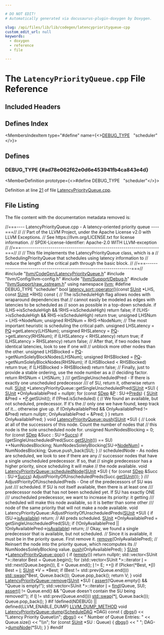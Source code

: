 ```yaml
---

# DO NOT EDIT!
# Automatically generated via docusaurus-plugin-doxygen by Doxygen.

slug: /api/files/lib/lib/codegen/latencypriorityqueue-cpp
custom_edit_url: null
keywords:
  - doxygen
  - reference
  - file

---
```





# The `LatencyPriorityQueue.cpp` File Reference

<DoxygenPage pluginConfig={pluginConfig}>



## Included Headers

<IncludesList>
<IncludesListItem
  filePath="llvm/CodeGen/LatencyPriorityQueue.h"
  permalink="/docs/api/files/include/include/llvm/include/llvm/codegen/latencypriorityqueue-h"
  isLocal="true" />
<IncludesListItem
  filePath="llvm/Config/llvm-config.h"
  permalink=""
  isLocal="true" />
<IncludesListItem
  filePath="llvm/Support/Debug.h"
  permalink="/docs/api/files/include/include/llvm/include/llvm/support/debug-h"
  isLocal="true" />
<IncludesListItem
  filePath="llvm/Support/raw_ostream.h"
  permalink="/docs/api/files/include/include/llvm/include/llvm/support/raw-ostream-h"
  isLocal="true" />
</IncludesList>

## Defines Index

<MembersIndex>

<MembersIndexItem
  type="#define"
  name={<><a href="#ad78e062f62e0d6e453941fb4ca843e4d">DEBUG&#95;TYPE</a>&nbsp;&nbsp;&nbsp;&quot;scheduler&quot;</>}>
</MembersIndexItem>

</MembersIndex>


<SectionDefinition>

## Defines

### DEBUG&#95;TYPE {#ad78e062f62e0d6e453941fb4ca843e4d}

<MemberDefinition
  prototype={<>#define DEBUG&#95;TYPE&nbsp;&nbsp;&nbsp;&quot;scheduler&quot;</>}>

Definition at line <a href="#l00021">21</a> of file <a href="/docs/api/files/lib/lib/codegen/latencypriorityqueue-cpp">LatencyPriorityQueue.cpp</a>.
</MemberDefinition>

</SectionDefinition>

## File Listing

The file content with the documentation metadata removed is:

<ProgramListing>

<Link id="l00001" /><CodeLine lineNumber="1"><span class="doxyHighlightComment">//===---- LatencyPriorityQueue.cpp - A latency-oriented priority queue ----===//</span></CodeLine>
<Link id="l00002" /><CodeLine lineNumber="2"><span class="doxyHighlightComment">//</span></CodeLine>
<Link id="l00003" /><CodeLine lineNumber="3"><span class="doxyHighlightComment">// Part of the LLVM Project, under the Apache License v2.0 with LLVM Exceptions.</span></CodeLine>
<Link id="l00004" /><CodeLine lineNumber="4"><span class="doxyHighlightComment">// See https://llvm.org/LICENSE.txt for license information.</span></CodeLine>
<Link id="l00005" /><CodeLine lineNumber="5"><span class="doxyHighlightComment">// SPDX-License-Identifier: Apache-2.0 WITH LLVM-exception</span></CodeLine>
<Link id="l00006" /><CodeLine lineNumber="6"><span class="doxyHighlightComment">//</span></CodeLine>
<Link id="l00007" /><CodeLine lineNumber="7"><span class="doxyHighlightComment">//===----------------------------------------------------------------------===//</span></CodeLine>
<Link id="l00008" /><CodeLine lineNumber="8"><span class="doxyHighlightComment">//</span></CodeLine>
<Link id="l00009" /><CodeLine lineNumber="9"><span class="doxyHighlightComment">// This file implements the LatencyPriorityQueue class, which is a</span></CodeLine>
<Link id="l00010" /><CodeLine lineNumber="10"><span class="doxyHighlightComment">// SchedulingPriorityQueue that schedules using latency information to</span></CodeLine>
<Link id="l00011" /><CodeLine lineNumber="11"><span class="doxyHighlightComment">// reduce the length of the critical path through the basic block.</span></CodeLine>
<Link id="l00012" /><CodeLine lineNumber="12"><span class="doxyHighlightComment">//</span></CodeLine>
<Link id="l00013" /><CodeLine lineNumber="13"><span class="doxyHighlightComment">//===----------------------------------------------------------------------===//</span></CodeLine>
<Link id="l00014" /><CodeLine lineNumber="14"></CodeLine>
<Link id="l00015" /><CodeLine lineNumber="15"><span class="doxyHighlightPreprocessor">#include &quot;<a href="/docs/api/files/include/include/llvm/include/llvm/codegen/latencypriorityqueue-h">llvm/CodeGen/LatencyPriorityQueue.h</a>&quot;</span></CodeLine>
<Link id="l00016" /><CodeLine lineNumber="16"><span class="doxyHighlightPreprocessor">#include &quot;llvm/Config/llvm-config.h&quot;</span></CodeLine>
<Link id="l00017" /><CodeLine lineNumber="17"><span class="doxyHighlightPreprocessor">#include &quot;<a href="/docs/api/files/include/include/llvm/include/llvm/support/debug-h">llvm/Support/Debug.h</a>&quot;</span></CodeLine>
<Link id="l00018" /><CodeLine lineNumber="18"><span class="doxyHighlightPreprocessor">#include &quot;<a href="/docs/api/files/include/include/llvm/include/llvm/support/raw-ostream-h">llvm/Support/raw&#95;ostream.h</a>&quot;</span></CodeLine>
<Link id="l00019" /><CodeLine lineNumber="19"><span class="doxyHighlightKeyword">using namespace </span><span class="doxyHighlight"><a href="/docs/api/namespaces/llvm">llvm</a>;</span></CodeLine>
<Link id="l00020" /><CodeLine lineNumber="20"></CodeLine>
<Link id="l00021" /><CodeLine lineNumber="21" lineLink="#ad78e062f62e0d6e453941fb4ca843e4d"><span class="doxyHighlightPreprocessor">#define DEBUG&#95;TYPE &quot;scheduler&quot;</span></CodeLine>
<Link id="l00022" /><CodeLine lineNumber="22"></CodeLine>
<Link id="l00023" /><CodeLine lineNumber="23" lineLink="/docs/api/structs/llvm/latency-sort/#ac3ab067fe5477409441cf9381f3aa71d"><span class="doxyHighlightKeywordType">bool</span><span class="doxyHighlight"> <a href="/docs/api/structs/llvm/latency-sort/#ac3ab067fe5477409441cf9381f3aa71d">latency&#95;sort::operator()</a>(</span><span class="doxyHighlightKeyword">const</span><span class="doxyHighlight"> <a href="/docs/api/classes/llvm/sunit">SUnit</a> &#42;LHS, </span><span class="doxyHighlightKeyword">const</span><span class="doxyHighlight"> <a href="/docs/api/classes/llvm/sunit">SUnit</a> &#42;RHS)</span><span class="doxyHighlightKeyword"> const </span><span class="doxyHighlight">&#123;</span></CodeLine>
<Link id="l00024" /><CodeLine lineNumber="24"><span class="doxyHighlight">  </span><span class="doxyHighlightComment">// The isScheduleHigh flag allows nodes with wraparound dependencies that</span></CodeLine>
<Link id="l00025" /><CodeLine lineNumber="25"><span class="doxyHighlight">  </span><span class="doxyHighlightComment">// cannot easily be modeled as edges with latencies to be scheduled as</span></CodeLine>
<Link id="l00026" /><CodeLine lineNumber="26"><span class="doxyHighlight">  </span><span class="doxyHighlightComment">// soon as possible in a top-down schedule.</span></CodeLine>
<Link id="l00027" /><CodeLine lineNumber="27"><span class="doxyHighlight">  </span><span class="doxyHighlightKeywordFlow">if</span><span class="doxyHighlight"> (LHS-&gt;isScheduleHigh &amp;&amp; !RHS-&gt;isScheduleHigh)</span></CodeLine>
<Link id="l00028" /><CodeLine lineNumber="28"><span class="doxyHighlight">    </span><span class="doxyHighlightKeywordFlow">return</span><span class="doxyHighlight"> </span><span class="doxyHighlightKeyword">false</span><span class="doxyHighlight">;</span></CodeLine>
<Link id="l00029" /><CodeLine lineNumber="29"><span class="doxyHighlight">  </span><span class="doxyHighlightKeywordFlow">if</span><span class="doxyHighlight"> (!LHS-&gt;isScheduleHigh &amp;&amp; RHS-&gt;isScheduleHigh)</span></CodeLine>
<Link id="l00030" /><CodeLine lineNumber="30"><span class="doxyHighlight">    </span><span class="doxyHighlightKeywordFlow">return</span><span class="doxyHighlight"> </span><span class="doxyHighlightKeyword">true</span><span class="doxyHighlight">;</span></CodeLine>
<Link id="l00031" /><CodeLine lineNumber="31"></CodeLine>
<Link id="l00032" /><CodeLine lineNumber="32"><span class="doxyHighlight">  </span><span class="doxyHighlightKeywordType">unsigned</span><span class="doxyHighlight"> LHSNum = LHS-&gt;NodeNum;</span></CodeLine>
<Link id="l00033" /><CodeLine lineNumber="33"><span class="doxyHighlight">  </span><span class="doxyHighlightKeywordType">unsigned</span><span class="doxyHighlight"> RHSNum = RHS-&gt;NodeNum;</span></CodeLine>
<Link id="l00034" /><CodeLine lineNumber="34"></CodeLine>
<Link id="l00035" /><CodeLine lineNumber="35"><span class="doxyHighlight">  </span><span class="doxyHighlightComment">// The most important heuristic is scheduling the critical path.</span></CodeLine>
<Link id="l00036" /><CodeLine lineNumber="36"><span class="doxyHighlight">  </span><span class="doxyHighlightKeywordType">unsigned</span><span class="doxyHighlight"> LHSLatency = <a href="/docs/api/structs/llvm/latency-sort/#a6430e50ad6f8eac9e50d147169e2742c">PQ</a>-&gt;getLatency(LHSNum);</span></CodeLine>
<Link id="l00037" /><CodeLine lineNumber="37"><span class="doxyHighlight">  </span><span class="doxyHighlightKeywordType">unsigned</span><span class="doxyHighlight"> RHSLatency = <a href="/docs/api/structs/llvm/latency-sort/#a6430e50ad6f8eac9e50d147169e2742c">PQ</a>-&gt;getLatency(RHSNum);</span></CodeLine>
<Link id="l00038" /><CodeLine lineNumber="38"><span class="doxyHighlight">  </span><span class="doxyHighlightKeywordFlow">if</span><span class="doxyHighlight"> (LHSLatency &lt; RHSLatency) </span><span class="doxyHighlightKeywordFlow">return</span><span class="doxyHighlight"> </span><span class="doxyHighlightKeyword">true</span><span class="doxyHighlight">;</span></CodeLine>
<Link id="l00039" /><CodeLine lineNumber="39"><span class="doxyHighlight">  </span><span class="doxyHighlightKeywordFlow">if</span><span class="doxyHighlight"> (LHSLatency &gt; RHSLatency) </span><span class="doxyHighlightKeywordFlow">return</span><span class="doxyHighlight"> </span><span class="doxyHighlightKeyword">false</span><span class="doxyHighlight">;</span></CodeLine>
<Link id="l00040" /><CodeLine lineNumber="40"></CodeLine>
<Link id="l00041" /><CodeLine lineNumber="41"><span class="doxyHighlight">  </span><span class="doxyHighlightComment">// After that, if two nodes have identical latencies, look to see if one will</span></CodeLine>
<Link id="l00042" /><CodeLine lineNumber="42"><span class="doxyHighlight">  </span><span class="doxyHighlightComment">// unblock more other nodes than the other.</span></CodeLine>
<Link id="l00043" /><CodeLine lineNumber="43"><span class="doxyHighlight">  </span><span class="doxyHighlightKeywordType">unsigned</span><span class="doxyHighlight"> LHSBlocked = <a href="/docs/api/structs/llvm/latency-sort/#a6430e50ad6f8eac9e50d147169e2742c">PQ</a>-&gt;getNumSolelyBlockNodes(LHSNum);</span></CodeLine>
<Link id="l00044" /><CodeLine lineNumber="44"><span class="doxyHighlight">  </span><span class="doxyHighlightKeywordType">unsigned</span><span class="doxyHighlight"> RHSBlocked = <a href="/docs/api/structs/llvm/latency-sort/#a6430e50ad6f8eac9e50d147169e2742c">PQ</a>-&gt;getNumSolelyBlockNodes(RHSNum);</span></CodeLine>
<Link id="l00045" /><CodeLine lineNumber="45"><span class="doxyHighlight">  </span><span class="doxyHighlightKeywordFlow">if</span><span class="doxyHighlight"> (LHSBlocked &lt; RHSBlocked) </span><span class="doxyHighlightKeywordFlow">return</span><span class="doxyHighlight"> </span><span class="doxyHighlightKeyword">true</span><span class="doxyHighlight">;</span></CodeLine>
<Link id="l00046" /><CodeLine lineNumber="46"><span class="doxyHighlight">  </span><span class="doxyHighlightKeywordFlow">if</span><span class="doxyHighlight"> (LHSBlocked &gt; RHSBlocked) </span><span class="doxyHighlightKeywordFlow">return</span><span class="doxyHighlight"> </span><span class="doxyHighlightKeyword">false</span><span class="doxyHighlight">;</span></CodeLine>
<Link id="l00047" /><CodeLine lineNumber="47"></CodeLine>
<Link id="l00048" /><CodeLine lineNumber="48"><span class="doxyHighlight">  </span><span class="doxyHighlightComment">// Finally, just to provide a stable ordering, use the node number as a</span></CodeLine>
<Link id="l00049" /><CodeLine lineNumber="49"><span class="doxyHighlight">  </span><span class="doxyHighlightComment">// deciding factor.</span></CodeLine>
<Link id="l00050" /><CodeLine lineNumber="50"><span class="doxyHighlight">  </span><span class="doxyHighlightKeywordFlow">return</span><span class="doxyHighlight"> RHSNum &lt; LHSNum;</span></CodeLine>
<Link id="l00051" /><CodeLine lineNumber="51"><span class="doxyHighlight">&#125;</span></CodeLine>
<Link id="l00052" /><CodeLine lineNumber="52"></CodeLine>
<Link id="l00053" /><CodeLine lineNumber="53"></CodeLine>
<Link id="l00054" /><CodeLine lineNumber="54"><span class="doxyHighlightComment">/// getSingleUnscheduledPred - If there is exactly one unscheduled predecessor</span></CodeLine>
<Link id="l00055" /><CodeLine lineNumber="55"><span class="doxyHighlightComment">/// of SU, return it, otherwise return null.</span></CodeLine>
<Link id="l00056" /><CodeLine lineNumber="56"><span class="doxyHighlight"><a href="/docs/api/classes/llvm/sunit">SUnit</a> &#42;LatencyPriorityQueue::getSingleUnscheduledPred(<a href="/docs/api/classes/llvm/sunit">SUnit</a> &#42;SU) &#123;</span></CodeLine>
<Link id="l00057" /><CodeLine lineNumber="57"><span class="doxyHighlight">  <a href="/docs/api/classes/llvm/sunit">SUnit</a> &#42;OnlyAvailablePred = </span><span class="doxyHighlightKeyword">nullptr</span><span class="doxyHighlight">;</span></CodeLine>
<Link id="l00058" /><CodeLine lineNumber="58"><span class="doxyHighlight">  </span><span class="doxyHighlightKeywordFlow">for</span><span class="doxyHighlight"> (</span><span class="doxyHighlightKeyword">const</span><span class="doxyHighlight"> <a href="/docs/api/classes/llvm/sdep">SDep</a> &amp;<a href="/docs/api/files/lib/lib/option/option-cpp/#a04665169063c8ca1f2ea96c27fc7c2b2">P</a> : SU-&gt;<a href="/docs/api/classes/llvm/sunit/#ae2b43854b542de66eec6475adc48f56c">Preds</a>) &#123;</span></CodeLine>
<Link id="l00059" /><CodeLine lineNumber="59"><span class="doxyHighlight">    <a href="/docs/api/classes/llvm/sunit">SUnit</a> &amp;Pred = &#42;<a href="/docs/api/files/lib/lib/option/option-cpp/#a04665169063c8ca1f2ea96c27fc7c2b2">P</a>.getSUnit();</span></CodeLine>
<Link id="l00060" /><CodeLine lineNumber="60"><span class="doxyHighlight">    </span><span class="doxyHighlightKeywordFlow">if</span><span class="doxyHighlight"> (!Pred.isScheduled) &#123;</span></CodeLine>
<Link id="l00061" /><CodeLine lineNumber="61"><span class="doxyHighlight">      </span><span class="doxyHighlightComment">// We found an available, but not scheduled, predecessor.  If it&#39;s the</span></CodeLine>
<Link id="l00062" /><CodeLine lineNumber="62"><span class="doxyHighlight">      </span><span class="doxyHighlightComment">// only one we have found, keep track of it... otherwise give up.</span></CodeLine>
<Link id="l00063" /><CodeLine lineNumber="63"><span class="doxyHighlight">      </span><span class="doxyHighlightKeywordFlow">if</span><span class="doxyHighlight"> (OnlyAvailablePred &amp;&amp; OnlyAvailablePred != &amp;Pred)</span></CodeLine>
<Link id="l00064" /><CodeLine lineNumber="64"><span class="doxyHighlight">        </span><span class="doxyHighlightKeywordFlow">return</span><span class="doxyHighlight"> </span><span class="doxyHighlightKeyword">nullptr</span><span class="doxyHighlight">;</span></CodeLine>
<Link id="l00065" /><CodeLine lineNumber="65"><span class="doxyHighlight">      OnlyAvailablePred = &amp;Pred;</span></CodeLine>
<Link id="l00066" /><CodeLine lineNumber="66"><span class="doxyHighlight">    &#125;</span></CodeLine>
<Link id="l00067" /><CodeLine lineNumber="67"><span class="doxyHighlight">  &#125;</span></CodeLine>
<Link id="l00068" /><CodeLine lineNumber="68"></CodeLine>
<Link id="l00069" /><CodeLine lineNumber="69"><span class="doxyHighlight">  </span><span class="doxyHighlightKeywordFlow">return</span><span class="doxyHighlight"> OnlyAvailablePred;</span></CodeLine>
<Link id="l00070" /><CodeLine lineNumber="70"><span class="doxyHighlight">&#125;</span></CodeLine>
<Link id="l00071" /><CodeLine lineNumber="71"></CodeLine>
<Link id="l00072" /><CodeLine lineNumber="72" lineLink="/docs/api/classes/llvm/latencypriorityqueue/#a2e3b6da384da19b92dc290a8051194c6"><span class="doxyHighlightKeywordType">void</span><span class="doxyHighlight"> <a href="/docs/api/classes/llvm/latencypriorityqueue/#a2e3b6da384da19b92dc290a8051194c6">LatencyPriorityQueue::push</a>(<a href="/docs/api/classes/llvm/sunit">SUnit</a> &#42;SU) &#123;</span></CodeLine>
<Link id="l00073" /><CodeLine lineNumber="73"><span class="doxyHighlight">  </span><span class="doxyHighlightComment">// Look at all of the successors of this node.  Count the number of nodes that</span></CodeLine>
<Link id="l00074" /><CodeLine lineNumber="74"><span class="doxyHighlight">  </span><span class="doxyHighlightComment">// this node is the sole unscheduled node for.</span></CodeLine>
<Link id="l00075" /><CodeLine lineNumber="75"><span class="doxyHighlight">  </span><span class="doxyHighlightKeywordType">unsigned</span><span class="doxyHighlight"> NumNodesBlocking = 0;</span></CodeLine>
<Link id="l00076" /><CodeLine lineNumber="76"><span class="doxyHighlight">  </span><span class="doxyHighlightKeywordFlow">for</span><span class="doxyHighlight"> (</span><span class="doxyHighlightKeyword">const</span><span class="doxyHighlight"> <a href="/docs/api/classes/llvm/sdep">SDep</a> &amp;Succ : SU-&gt;<a href="/docs/api/classes/llvm/sunit/#aab4a86c51e6b126c9c6ef58dbb574431">Succs</a>)</span></CodeLine>
<Link id="l00077" /><CodeLine lineNumber="77"><span class="doxyHighlight">    </span><span class="doxyHighlightKeywordFlow">if</span><span class="doxyHighlight"> (getSingleUnscheduledPred(Succ.<a href="/docs/api/classes/llvm/sdep/#a03a2dc5f9f321a2ce28f5c641dfe5455">getSUnit</a>()) == SU)</span></CodeLine>
<Link id="l00078" /><CodeLine lineNumber="78"><span class="doxyHighlight">      ++NumNodesBlocking;</span></CodeLine>
<Link id="l00079" /><CodeLine lineNumber="79"><span class="doxyHighlight">  NumNodesSolelyBlocking&#91;SU-&gt;<a href="/docs/api/classes/llvm/sunit/#a3f708b119627541f144d703a1d183202">NodeNum</a>&#93; = NumNodesBlocking;</span></CodeLine>
<Link id="l00080" /><CodeLine lineNumber="80"></CodeLine>
<Link id="l00081" /><CodeLine lineNumber="81"><span class="doxyHighlight">  Queue.push&#95;back(SU);</span></CodeLine>
<Link id="l00082" /><CodeLine lineNumber="82"><span class="doxyHighlight">&#125;</span></CodeLine>
<Link id="l00083" /><CodeLine lineNumber="83"></CodeLine>
<Link id="l00084" /><CodeLine lineNumber="84"></CodeLine>
<Link id="l00085" /><CodeLine lineNumber="85"><span class="doxyHighlightComment">// scheduledNode - As nodes are scheduled, we look to see if there are any</span></CodeLine>
<Link id="l00086" /><CodeLine lineNumber="86"><span class="doxyHighlightComment">// successor nodes that have a single unscheduled predecessor.  If so, that</span></CodeLine>
<Link id="l00087" /><CodeLine lineNumber="87"><span class="doxyHighlightComment">// single predecessor has a higher priority, since scheduling it will make</span></CodeLine>
<Link id="l00088" /><CodeLine lineNumber="88"><span class="doxyHighlightComment">// the node available.</span></CodeLine>
<Link id="l00089" /><CodeLine lineNumber="89" lineLink="/docs/api/classes/llvm/latencypriorityqueue/#a93f241795b5da8c207a88063862e2ea2"><span class="doxyHighlightKeywordType">void</span><span class="doxyHighlight"> <a href="/docs/api/classes/llvm/latencypriorityqueue/#a93f241795b5da8c207a88063862e2ea2">LatencyPriorityQueue::scheduledNode</a>(<a href="/docs/api/classes/llvm/sunit">SUnit</a> &#42;SU) &#123;</span></CodeLine>
<Link id="l00090" /><CodeLine lineNumber="90"><span class="doxyHighlight">  </span><span class="doxyHighlightKeywordFlow">for</span><span class="doxyHighlight"> (</span><span class="doxyHighlightKeyword">const</span><span class="doxyHighlight"> <a href="/docs/api/classes/llvm/sdep">SDep</a> &amp;Succ : SU-&gt;<a href="/docs/api/classes/llvm/sunit/#aab4a86c51e6b126c9c6ef58dbb574431">Succs</a>)</span></CodeLine>
<Link id="l00091" /><CodeLine lineNumber="91"><span class="doxyHighlight">    AdjustPriorityOfUnscheduledPreds(Succ.<a href="/docs/api/classes/llvm/sdep/#a03a2dc5f9f321a2ce28f5c641dfe5455">getSUnit</a>());</span></CodeLine>
<Link id="l00092" /><CodeLine lineNumber="92"><span class="doxyHighlight">&#125;</span></CodeLine>
<Link id="l00093" /><CodeLine lineNumber="93"></CodeLine>
<Link id="l00094" /><CodeLine lineNumber="94"><span class="doxyHighlightComment">/// AdjustPriorityOfUnscheduledPreds - One of the predecessors of SU was just</span></CodeLine>
<Link id="l00095" /><CodeLine lineNumber="95"><span class="doxyHighlightComment">/// scheduled.  If SU is not itself available, then there is at least one</span></CodeLine>
<Link id="l00096" /><CodeLine lineNumber="96"><span class="doxyHighlightComment">/// predecessor node that has not been scheduled yet.  If SU has exactly ONE</span></CodeLine>
<Link id="l00097" /><CodeLine lineNumber="97"><span class="doxyHighlightComment">/// unscheduled predecessor, we want to increase its priority: it getting</span></CodeLine>
<Link id="l00098" /><CodeLine lineNumber="98"><span class="doxyHighlightComment">/// scheduled will make this node available, so it is better than some other</span></CodeLine>
<Link id="l00099" /><CodeLine lineNumber="99"><span class="doxyHighlightComment">/// node of the same priority that will not make a node available.</span></CodeLine>
<Link id="l00100" /><CodeLine lineNumber="100"><span class="doxyHighlightKeywordType">void</span><span class="doxyHighlight"> LatencyPriorityQueue::AdjustPriorityOfUnscheduledPreds(<a href="/docs/api/classes/llvm/sunit">SUnit</a> &#42;SU) &#123;</span></CodeLine>
<Link id="l00101" /><CodeLine lineNumber="101"><span class="doxyHighlight">  </span><span class="doxyHighlightKeywordFlow">if</span><span class="doxyHighlight"> (SU-&gt;<a href="/docs/api/classes/llvm/sunit/#a90272947a7dad8b452be533c490a5e89">isAvailable</a>) </span><span class="doxyHighlightKeywordFlow">return</span><span class="doxyHighlight">;  </span><span class="doxyHighlightComment">// All preds scheduled.</span></CodeLine>
<Link id="l00102" /><CodeLine lineNumber="102"></CodeLine>
<Link id="l00103" /><CodeLine lineNumber="103"><span class="doxyHighlight">  <a href="/docs/api/classes/llvm/sunit">SUnit</a> &#42;OnlyAvailablePred = getSingleUnscheduledPred(SU);</span></CodeLine>
<Link id="l00104" /><CodeLine lineNumber="104"><span class="doxyHighlight">  </span><span class="doxyHighlightKeywordFlow">if</span><span class="doxyHighlight"> (!OnlyAvailablePred || !OnlyAvailablePred-&gt;<a href="/docs/api/classes/llvm/sunit/#a90272947a7dad8b452be533c490a5e89">isAvailable</a>) </span><span class="doxyHighlightKeywordFlow">return</span><span class="doxyHighlight">;</span></CodeLine>
<Link id="l00105" /><CodeLine lineNumber="105"></CodeLine>
<Link id="l00106" /><CodeLine lineNumber="106"><span class="doxyHighlight">  </span><span class="doxyHighlightComment">// Okay, we found a single predecessor that is available, but not scheduled.</span></CodeLine>
<Link id="l00107" /><CodeLine lineNumber="107"><span class="doxyHighlight">  </span><span class="doxyHighlightComment">// Since it is available, it must be in the priority queue.  First remove it.</span></CodeLine>
<Link id="l00108" /><CodeLine lineNumber="108"><span class="doxyHighlight">  <a href="/docs/api/classes/llvm/latencypriorityqueue/#a65b10a2416edce73bca7c46839268b41">remove</a>(OnlyAvailablePred);</span></CodeLine>
<Link id="l00109" /><CodeLine lineNumber="109"></CodeLine>
<Link id="l00110" /><CodeLine lineNumber="110"><span class="doxyHighlight">  </span><span class="doxyHighlightComment">// Reinsert the node into the priority queue, which recomputes its</span></CodeLine>
<Link id="l00111" /><CodeLine lineNumber="111"><span class="doxyHighlight">  </span><span class="doxyHighlightComment">// NumNodesSolelyBlocking value.</span></CodeLine>
<Link id="l00112" /><CodeLine lineNumber="112"><span class="doxyHighlight">  <a href="/docs/api/classes/llvm/latencypriorityqueue/#a2e3b6da384da19b92dc290a8051194c6">push</a>(OnlyAvailablePred);</span></CodeLine>
<Link id="l00113" /><CodeLine lineNumber="113"><span class="doxyHighlight">&#125;</span></CodeLine>
<Link id="l00114" /><CodeLine lineNumber="114"></CodeLine>
<Link id="l00115" /><CodeLine lineNumber="115" lineLink="/docs/api/classes/llvm/latencypriorityqueue/#a41b9cd9193a44ad6cdad06237969dca7"><span class="doxyHighlight"><a href="/docs/api/classes/llvm/sunit">SUnit</a> &#42;<a href="/docs/api/classes/llvm/latencypriorityqueue/#a41b9cd9193a44ad6cdad06237969dca7">LatencyPriorityQueue::pop</a>() &#123;</span></CodeLine>
<Link id="l00116" /><CodeLine lineNumber="116"><span class="doxyHighlight">  </span><span class="doxyHighlightKeywordFlow">if</span><span class="doxyHighlight"> (<a href="/docs/api/classes/llvm/latencypriorityqueue/#ac6f348a5672184cf15cca3738e2f8df4">empty</a>()) </span><span class="doxyHighlightKeywordFlow">return</span><span class="doxyHighlight"> </span><span class="doxyHighlightKeyword">nullptr</span><span class="doxyHighlight">;</span></CodeLine>
<Link id="l00117" /><CodeLine lineNumber="117"><span class="doxyHighlight">  std::vector&lt;SUnit &#42;&gt;::iterator Best = Queue.begin();</span></CodeLine>
<Link id="l00118" /><CodeLine lineNumber="118"><span class="doxyHighlight">  </span><span class="doxyHighlightKeywordFlow">for</span><span class="doxyHighlight"> (std::vector&lt;SUnit &#42;&gt;::iterator <a href="/docs/api/files/lib/lib/support/md5-cpp/#ac0eafdc9ee161b71e7af98af736952fd">I</a> = std::next(Queue.begin()),</span></CodeLine>
<Link id="l00119" /><CodeLine lineNumber="119"><span class="doxyHighlight">       E = Queue.end(); <a href="/docs/api/files/lib/lib/support/md5-cpp/#ac0eafdc9ee161b71e7af98af736952fd">I</a> != E; ++<a href="/docs/api/files/lib/lib/support/md5-cpp/#ac0eafdc9ee161b71e7af98af736952fd">I</a>)</span></CodeLine>
<Link id="l00120" /><CodeLine lineNumber="120"><span class="doxyHighlight">    </span><span class="doxyHighlightKeywordFlow">if</span><span class="doxyHighlight"> (Picker(&#42;Best, &#42;<a href="/docs/api/files/lib/lib/support/md5-cpp/#ac0eafdc9ee161b71e7af98af736952fd">I</a>))</span></CodeLine>
<Link id="l00121" /><CodeLine lineNumber="121"><span class="doxyHighlight">      Best = <a href="/docs/api/files/lib/lib/support/md5-cpp/#ac0eafdc9ee161b71e7af98af736952fd">I</a>;</span></CodeLine>
<Link id="l00122" /><CodeLine lineNumber="122"><span class="doxyHighlight">  <a href="/docs/api/classes/llvm/sunit">SUnit</a> &#42;V = &#42;Best;</span></CodeLine>
<Link id="l00123" /><CodeLine lineNumber="123"><span class="doxyHighlight">  </span><span class="doxyHighlightKeywordFlow">if</span><span class="doxyHighlight"> (Best != std::prev(Queue.end()))</span></CodeLine>
<Link id="l00124" /><CodeLine lineNumber="124"><span class="doxyHighlight">    <a href="/docs/api/namespaces/std/#ab8424022895aee3e366fb9a32f2883cb">std::swap</a>(&#42;Best, Queue.back());</span></CodeLine>
<Link id="l00125" /><CodeLine lineNumber="125"><span class="doxyHighlight">  Queue.pop&#95;back();</span></CodeLine>
<Link id="l00126" /><CodeLine lineNumber="126"><span class="doxyHighlight">  </span><span class="doxyHighlightKeywordFlow">return</span><span class="doxyHighlight"> V;</span></CodeLine>
<Link id="l00127" /><CodeLine lineNumber="127"><span class="doxyHighlight">&#125;</span></CodeLine>
<Link id="l00128" /><CodeLine lineNumber="128"></CodeLine>
<Link id="l00129" /><CodeLine lineNumber="129" lineLink="/docs/api/classes/llvm/latencypriorityqueue/#a65b10a2416edce73bca7c46839268b41"><span class="doxyHighlightKeywordType">void</span><span class="doxyHighlight"> <a href="/docs/api/classes/llvm/latencypriorityqueue/#a65b10a2416edce73bca7c46839268b41">LatencyPriorityQueue::remove</a>(<a href="/docs/api/classes/llvm/sunit">SUnit</a> &#42;SU) &#123;</span></CodeLine>
<Link id="l00130" /><CodeLine lineNumber="130"><span class="doxyHighlight">  <a href="/docs/api/files/lib/lib/target/lib/target/amdgpu/silowercontrolflow-cpp/#a4868c5d81c5ccc98c47aeab6244346a0">assert</a>(!Queue.empty() &amp;&amp; </span><span class="doxyHighlightStringLiteral">&quot;Queue is empty!&quot;</span><span class="doxyHighlight">);</span></CodeLine>
<Link id="l00131" /><CodeLine lineNumber="131"><span class="doxyHighlight">  std::vector&lt;SUnit &#42;&gt;::iterator <a href="/docs/api/files/lib/lib/support/md5-cpp/#ac0eafdc9ee161b71e7af98af736952fd">I</a> = <a href="/docs/api/namespaces/llvm/#a086e9fbdb06276db7753101a08a63adf">find</a>(Queue, SU);</span></CodeLine>
<Link id="l00132" /><CodeLine lineNumber="132"><span class="doxyHighlight">  <a href="/docs/api/files/lib/lib/target/lib/target/amdgpu/silowercontrolflow-cpp/#a4868c5d81c5ccc98c47aeab6244346a0">assert</a>(<a href="/docs/api/files/lib/lib/support/md5-cpp/#ac0eafdc9ee161b71e7af98af736952fd">I</a> != Queue.end() &amp;&amp; </span><span class="doxyHighlightStringLiteral">&quot;Queue doesn&#39;t contain the SU being removed!&quot;</span><span class="doxyHighlight">);</span></CodeLine>
<Link id="l00133" /><CodeLine lineNumber="133"><span class="doxyHighlight">  </span><span class="doxyHighlightKeywordFlow">if</span><span class="doxyHighlight"> (<a href="/docs/api/files/lib/lib/support/md5-cpp/#ac0eafdc9ee161b71e7af98af736952fd">I</a> != std::prev(Queue.end()))</span></CodeLine>
<Link id="l00134" /><CodeLine lineNumber="134"><span class="doxyHighlight">    <a href="/docs/api/namespaces/std/#ab8424022895aee3e366fb9a32f2883cb">std::swap</a>(&#42;<a href="/docs/api/files/lib/lib/support/md5-cpp/#ac0eafdc9ee161b71e7af98af736952fd">I</a>, Queue.back());</span></CodeLine>
<Link id="l00135" /><CodeLine lineNumber="135"><span class="doxyHighlight">  Queue.pop&#95;back();</span></CodeLine>
<Link id="l00136" /><CodeLine lineNumber="136"><span class="doxyHighlight">&#125;</span></CodeLine>
<Link id="l00137" /><CodeLine lineNumber="137"></CodeLine>
<Link id="l00138" /><CodeLine lineNumber="138"><span class="doxyHighlightPreprocessor">#if !defined(NDEBUG) || defined(LLVM&#95;ENABLE&#95;DUMP)</span></CodeLine>
<Link id="l00139" /><CodeLine lineNumber="139" lineLink="/docs/api/classes/llvm/latencypriorityqueue/#a58764f7a88212dcec140c041126b719d"><span class="doxyHighlight"><a href="/docs/api/files/include/include/llvm/include/llvm/support/compiler-h/#aa863693eef567397d9c292da5bf22d34">LLVM&#95;DUMP&#95;METHOD</a> </span><span class="doxyHighlightKeywordType">void</span><span class="doxyHighlight"> <a href="/docs/api/classes/llvm/latencypriorityqueue/#a58764f7a88212dcec140c041126b719d">LatencyPriorityQueue::dump</a>(<a href="/docs/api/classes/llvm/scheduledag">ScheduleDAG</a> &#42;DAG)</span><span class="doxyHighlightKeyword"> const </span><span class="doxyHighlight">&#123;</span></CodeLine>
<Link id="l00140" /><CodeLine lineNumber="140"><span class="doxyHighlight">  <a href="/docs/api/namespaces/llvm/#a7c46c742c31be54870e2038048e6b391">dbgs</a>() &lt;&lt; </span><span class="doxyHighlightStringLiteral">&quot;Latency Priority Queue\\n&quot;</span><span class="doxyHighlight">;</span></CodeLine>
<Link id="l00141" /><CodeLine lineNumber="141"><span class="doxyHighlight">  <a href="/docs/api/namespaces/llvm/#a7c46c742c31be54870e2038048e6b391">dbgs</a>() &lt;&lt; </span><span class="doxyHighlightStringLiteral">&quot;  Number of Queue Entries: &quot;</span><span class="doxyHighlight"> &lt;&lt; Queue.size() &lt;&lt; </span><span class="doxyHighlightStringLiteral">&quot;\\n&quot;</span><span class="doxyHighlight">;</span></CodeLine>
<Link id="l00142" /><CodeLine lineNumber="142"><span class="doxyHighlight">  </span><span class="doxyHighlightKeywordFlow">for</span><span class="doxyHighlight"> (</span><span class="doxyHighlightKeyword">const</span><span class="doxyHighlight"> <a href="/docs/api/classes/llvm/sunit">SUnit</a> &#42;SU : Queue) &#123;</span></CodeLine>
<Link id="l00143" /><CodeLine lineNumber="143"><span class="doxyHighlight">    <a href="/docs/api/namespaces/llvm/#a7c46c742c31be54870e2038048e6b391">dbgs</a>() &lt;&lt; </span><span class="doxyHighlightStringLiteral">&quot;    &quot;</span><span class="doxyHighlight">;</span></CodeLine>
<Link id="l00144" /><CodeLine lineNumber="144"><span class="doxyHighlight">    DAG-&gt;<a href="/docs/api/classes/llvm/scheduledag/#ab76956099f6e90537cfde4b7762289fb">dumpNode</a>(&#42;SU);</span></CodeLine>
<Link id="l00145" /><CodeLine lineNumber="145"><span class="doxyHighlight">  &#125;</span></CodeLine>
<Link id="l00146" /><CodeLine lineNumber="146"><span class="doxyHighlight">&#125;</span></CodeLine>
<Link id="l00147" /><CodeLine lineNumber="147"><span class="doxyHighlightPreprocessor">#endif</span></CodeLine>

</ProgramListing>


</DoxygenPage>
